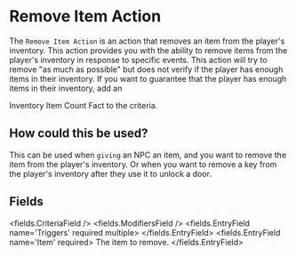 
# Remove Item Action 

The `Remove Item Action` is an action that removes an item from the player's inventory.
This action provides you with the ability to remove items from the player's inventory in response to specific events.
<Admonition type="caution">
This action will try to remove "as much as possible" but does not verify if the player has enough items in their inventory.
If you want to guarantee that the player has enough items in their inventory, add an
<Link to='../fact/inventory_item_count_fact'>Inventory Item Count Fact</Link> to the criteria.
</Admonition>

## How could this be used?

This can be used when `giving` an NPC an item, and you want to remove the item from the player's inventory.
Or when you want to remove a key from the player's inventory after they use it to unlock a door.


## Fields

<fields.CriteriaField />
<fields.ModifiersField />
<fields.EntryField name='Triggers' required multiple>
</fields.EntryField>
<fields.EntryField name='Item' required>
     The item to remove.
</fields.EntryField>
